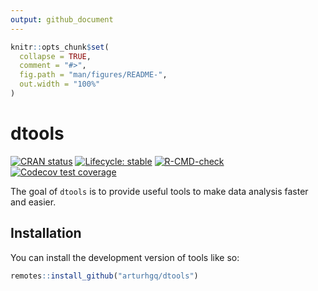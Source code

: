 ```yaml
---
output: github_document
---
```


<!-- README.md is generated from README.Rmd. Please edit that file -->

```r
knitr::opts_chunk$set(
  collapse = TRUE,
  comment = "#>",
  fig.path = "man/figures/README-",
  out.width = "100%"
)
```

# dtools

<!-- badges: start -->
[![CRAN status](https://www.r-pkg.org/badges/version/dtools)](https://CRAN.R-project.org/package=dtools)
[![Lifecycle: stable](https://img.shields.io/badge/lifecycle-stable-brightgreen.svg)](https://lifecycle.r-lib.org/articles/stages.html#stable)
[![R-CMD-check](https://github.com/arturhgq/dtools/actions/workflows/R-CMD-check.yaml/badge.svg)](https://github.com/arturhgq/dtools/actions/workflows/R-CMD-check.yaml)
[![Codecov test coverage](https://codecov.io/gh/arturhgq/dtools/branch/master/graph/badge.svg)](https://app.codecov.io/gh/arturhgq/dtools?branch=master)

<!-- badges: end -->

The goal of `dtools` is to provide useful tools to make data analysis faster and easier.

## Installation

You can install the development version of tools like so:

``` r
remotes::install_github("arturhgq/dtools")
```
